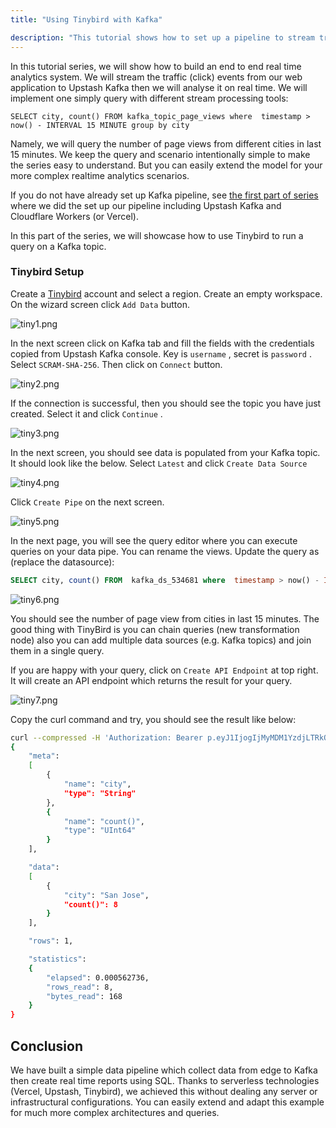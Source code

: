```yaml
---
title: "Using Tinybird with Kafka"

description: "This tutorial shows how to set up a pipeline to stream traffic events to Upstash Kafka and analyse with Tinybird"
---
```


In this tutorial series, we will show how to build an end to end real time analytics system. We will stream the traffic (click) events from our web application to Upstash Kafka then we will analyse it on real time. We will implement one simply query with different stream processing tools:

```
SELECT city, count() FROM kafka_topic_page_views where  timestamp > now() - INTERVAL 15 MINUTE group by city
```

Namely, we will query the number of page views from different cities in last 15 minutes. We keep the query and scenario intentionally simple to make the series easy to understand. But you can easily extend the model for your more complex realtime analytics scenarios.  

If you do not have already set up Kafka pipeline, see [the first part of series](./realtime_analytics_serverless_kafka_setup.md) where we did the set up our pipeline including Upstash Kafka and Cloudflare Workers (or Vercel). 
 
In this part of the series, we will showcase how to use Tinybird to run a query on a Kafka topic.

### Tinybird Setup

Create a [Tinybird](http://tinybird.co) account and select a region. Create an empty workspace.  On the wizard screen click `Add Data` button.

![tiny1.png](/img/vercel-edge-tinybird/tiny1.png)

In the next screen click on Kafka tab and fill the fields with the credentials copied from Upstash Kafka console. Key is `username` , secret is `password` . Select `SCRAM-SHA-256`. Then click on `Connect` button.

![tiny2.png](/img/vercel-edge-tinybird/tiny2.png)

If the connection is successful, then you should see the topic you have just created. Select it and click `Continue` .

![tiny3.png](/img/vercel-edge-tinybird/tiny3.png)

In the next screen, you should see data is populated from your Kafka topic. It should look like the below. Select `Latest` and click `Create Data Source`

![tiny4.png](/img/vercel-edge-tinybird/tiny4.png)

Click `Create Pipe` on the next screen.

![tiny5.png](/img/vercel-edge-tinybird/tiny5.png)

In the next page, you will see the query editor where you can execute queries on your data pipe. You can rename the views. Update the query as (replace the datasource):

```sql
SELECT city, count() FROM  kafka_ds_534681 where  timestamp > now() - INTERVAL 15 MINUTE group by city 
```

![tiny6.png](/img/vercel-edge-tinybird/tiny6.png)

You should see the number of page view from cities in last 15 minutes. The good thing with TinyBird is you can chain queries (new transformation node) also you can add multiple data sources (e.g. Kafka topics) and join them in a single query.

If you are happy with your query, click on `Create API Endpoint` at top right. It will create an API endpoint which returns the result for your query.

![tiny7.png](/img/vercel-edge-tinybird/tiny7.png)

Copy the curl command and try, you should see the result like below:

```bash
curl --compressed -H 'Authorization: Bearer p.eyJ1IjogIjMyMDM1YzdjLTRkOGYtNDA3CJpZCI6ICJlNTY4ZjVjYS1hNjNiLTRlZTItYTFhMi03MjRiNzhiNmE5MWEifQ.3KgyhWoohcr_0HCt6J7y-kt71ZmWOlrjhYyFa7TaUlA'  https://api.us-east.tinybird.co/v0/pipes/kafka_ds_534681_pipe_2444.json
{
	"meta":
	[
		{
			"name": "city",
			"type": "String"
		},
		{
			"name": "count()",
			"type": "UInt64"
		}
	],

	"data":
	[
		{
			"city": "San Jose",
			"count()": 8
		}
	],

	"rows": 1,

	"statistics":
	{
		"elapsed": 0.000562736,
		"rows_read": 8,
		"bytes_read": 168
	}
}
```

## Conclusion

We have built a simple data pipeline which collect data from edge to Kafka then create real time reports using SQL. Thanks to serverless technologies (Vercel, Upstash, Tinybird), we achieved this without dealing any server or infrastructural configurations. You can easily extend and adapt this example for much more complex architectures and queries.
